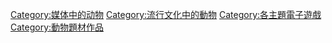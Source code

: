 [[Category:媒体中的动物|Category:媒体中的动物]]
[[Category:流行文化中的動物|Category:流行文化中的動物]]
[[Category:各主題電子遊戲|Category:各主題電子遊戲]]
[[Category:動物題材作品|Category:動物題材作品]]